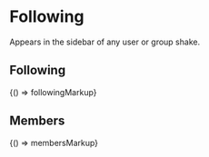 
<Meta title="Legacy/Components/Following" />

# Following

Appears in the sidebar of any user or group shake.

## Following

<Preview>
  <Story name="Following" height="200px">
    {() => followingMarkup}
  </Story>
</Preview>

## Members

<Preview>
  <Story name="Members" height="200px">
    {() => membersMarkup}
  </Story>
</Preview>
